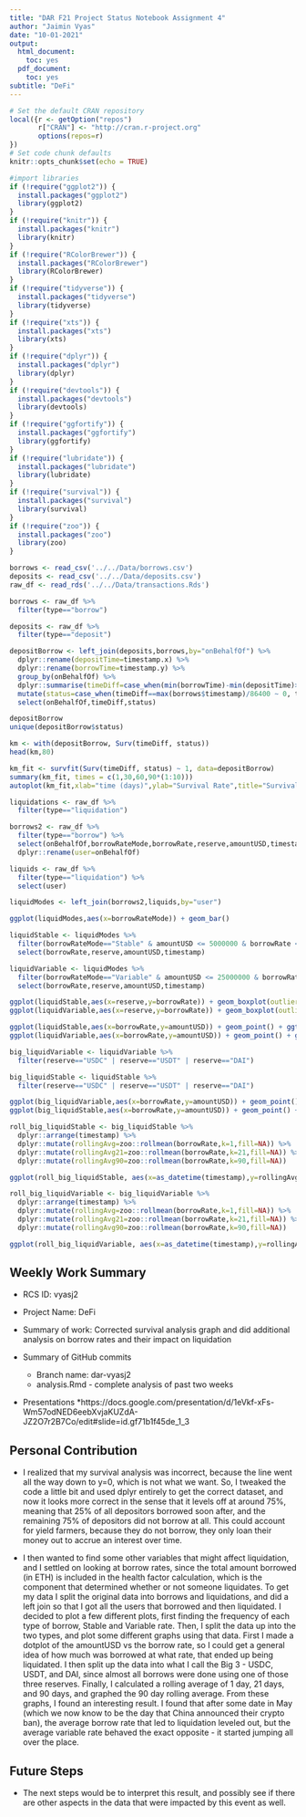 ```yaml
---
title: "DAR F21 Project Status Notebook Assignment 4"
author: "Jaimin Vyas"
date: "10-01-2021"
output:
  html_document:
    toc: yes
  pdf_document:
    toc: yes
subtitle: "DeFi"
---
```


```r
# Set the default CRAN repository
local({r <- getOption("repos")
       r["CRAN"] <- "http://cran.r-project.org" 
       options(repos=r)
})
# Set code chunk defaults
knitr::opts_chunk$set(echo = TRUE)
```

```r
#import libraries
if (!require("ggplot2")) {
  install.packages("ggplot2")
  library(ggplot2)
}
if (!require("knitr")) {
  install.packages("knitr")
  library(knitr)
}
if (!require("RColorBrewer")) {
  install.packages("RColorBrewer")
  library(RColorBrewer)
}
if (!require("tidyverse")) {
  install.packages("tidyverse")
  library(tidyverse)
}
if (!require("xts")) {
  install.packages("xts")
  library(xts)
}
if (!require("dplyr")) {
  install.packages("dplyr")
  library(dplyr)
}
if (!require("devtools")) {
  install.packages("devtools")
  library(devtools)
}
if (!require("ggfortify")) {
  install.packages("ggfortify")
  library(ggfortify)
}
if (!require("lubridate")) {
  install.packages("lubridate")
  library(lubridate)
}
if (!require("survival")) {
  install.packages("survival")
  library(survival)
}
if (!require("zoo")) {
  install.packages("zoo")
  library(zoo)
}
```

```r
borrows <- read_csv('../../Data/borrows.csv')
deposits <- read_csv('../../Data/deposits.csv')
raw_df <- read_rds('../../Data/transactions.Rds')
```

```r
borrows <- raw_df %>%
  filter(type=="borrow")

deposits <- raw_df %>%
  filter(type=="deposit")

depositBorrow <- left_join(deposits,borrows,by="onBehalfOf") %>%
  dplyr::rename(depositTime=timestamp.x) %>%
  dplyr::rename(borrowTime=timestamp.y) %>%
  group_by(onBehalfOf) %>%
  dplyr::summarise(timeDiff=case_when(min(borrowTime)-min(depositTime)>0 ~ (min(borrowTime)-min(depositTime))/86400, TRUE ~ as.double(max(borrows$timestamp)/86400))) %>%
  mutate(status=case_when(timeDiff==max(borrows$timestamp)/86400 ~ 0, timeDiff>0 ~ 1, TRUE ~ 0)) %>%
  select(onBehalfOf,timeDiff,status)

depositBorrow
unique(depositBorrow$status)
```

```r
km <- with(depositBorrow, Surv(timeDiff, status))
head(km,80)
```

```r
km_fit <- survfit(Surv(timeDiff, status) ~ 1, data=depositBorrow)
summary(km_fit, times = c(1,30,60,90*(1:10)))
autoplot(km_fit,xlab="time (days)",ylab="Survival Rate",title="Survival Rate of Deposit before the first Borrow")
```

```r
liquidations <- raw_df %>%
  filter(type=="liquidation")
```

```r
borrows2 <- raw_df %>%
  filter(type=="borrow") %>%
  select(onBehalfOf,borrowRateMode,borrowRate,reserve,amountUSD,timestamp) %>%
  dplyr::rename(user=onBehalfOf)

liquids <- raw_df %>%
  filter(type=="liquidation") %>%
  select(user)

liquidModes <- left_join(borrows2,liquids,by="user")

ggplot(liquidModes,aes(x=borrowRateMode)) + geom_bar()
```

```r
liquidStable <- liquidModes %>%
  filter(borrowRateMode=="Stable" & amountUSD <= 5000000 & borrowRate <= 20) %>%
  select(borrowRate,reserve,amountUSD,timestamp)

liquidVariable <- liquidModes %>%
  filter(borrowRateMode=="Variable" & amountUSD <= 25000000 & borrowRate <= 5) %>%
  select(borrowRate,reserve,amountUSD,timestamp)

ggplot(liquidStable,aes(x=reserve,y=borrowRate)) + geom_boxplot(outlier.shape=NA) + ggtitle("Borrow Rate for Every Stable Borrow that Liquidated by Reserve")
ggplot(liquidVariable,aes(x=reserve,y=borrowRate)) + geom_boxplot(outlier.shape=NA) + ggtitle("Borrow Rate for Every Variable Borrow that Liquidated by Reserve")

ggplot(liquidStable,aes(x=borrowRate,y=amountUSD)) + geom_point() + ggtitle("Amount USD vs Borrow Rate for every Stable Borrow that Liquidated")
ggplot(liquidVariable,aes(x=borrowRate,y=amountUSD)) + geom_point() + ggtitle("Amount USD vs Borrow Rate for every Variable Borrow that Liquidated")
```

```r
big_liquidVariable <- liquidVariable %>%
  filter(reserve=="USDC" | reserve=="USDT" | reserve=="DAI")

big_liquidStable <- liquidStable %>%
  filter(reserve=="USDC" | reserve=="USDT" | reserve=="DAI")

ggplot(big_liquidVariable,aes(x=borrowRate,y=amountUSD)) + geom_point() + ggtitle("Amount USD vs Borrow Rate for every Variable Borrow that Liquidated (Big 3)")
ggplot(big_liquidStable,aes(x=borrowRate,y=amountUSD)) + geom_point() + ggtitle("Amount USD vs Borrow Rate for every Stable Borrow that Liquidated (Big 3)")
```

```r
roll_big_liquidStable <- big_liquidStable %>%
  dplyr::arrange(timestamp) %>%
  dplyr::mutate(rollingAvg=zoo::rollmean(borrowRate,k=1,fill=NA)) %>%
  dplyr::mutate(rollingAvg21=zoo::rollmean(borrowRate,k=21,fill=NA)) %>%
  dplyr::mutate(rollingAvg90=zoo::rollmean(borrowRate,k=90,fill=NA))

ggplot(roll_big_liquidStable, aes(x=as_datetime(timestamp),y=rollingAvg90)) + geom_line() + xlab("Date") + ylab("Average Borrow Rate") + ggtitle("90-Day Rolling Average for Stable Borrow Rates that Liquidated over Time") + geom_vline(xintercept=as_datetime(1621344738), linetype="dotted")

roll_big_liquidVariable <- big_liquidVariable %>%
  dplyr::arrange(timestamp) %>%
  dplyr::mutate(rollingAvg=zoo::rollmean(borrowRate,k=1,fill=NA)) %>%
  dplyr::mutate(rollingAvg21=zoo::rollmean(borrowRate,k=21,fill=NA)) %>%
  dplyr::mutate(rollingAvg90=zoo::rollmean(borrowRate,k=90,fill=NA))

ggplot(roll_big_liquidVariable, aes(x=as_datetime(timestamp),y=rollingAvg90)) + geom_line() + xlab("Date") + ylab("Average Borrow Rate") + ggtitle("90-Day Rolling Average for Variable Borrow Rates that Liquidated over Time") + geom_vline(xintercept=as_datetime(1621344738), linetype="dotted")
```

## Weekly Work Summary

* RCS ID: vyasj2
* Project Name: DeFi
* Summary of work: Corrected survival analysis graph and did additional analysis on borrow rates and their impact on liquidation

* Summary of GitHub commits
  * Branch name: dar-vyasj2
  * analysis.Rmd - complete analysis of past two weeks

* Presentations
  *https://docs.google.com/presentation/d/1eVkf-xFs-Wm57odNED6eebXvjaKUZdA-JZ2O7r2B7Co/edit#slide=id.gf71b1f45de_1_3

## Personal Contribution

* I realized that my survival analysis was incorrect, because the line went all the way down to y=0, which is not what we want. So, I tweaked the code a little bit and used dplyr entirely to get the correct dataset, and now it looks more correct in the sense that it levels off at around 75%, meaning that 25% of all depositors borrowed soon after, and the remaining 75% of depositors did not borrow at all. This could account for yield farmers, because they do not borrow, they only loan their money out to accrue an interest over time.

* I then wanted to find some other variables that might affect liquidation, and I settled on looking at borrow rates, since the total amount borrowed (in ETH) is included in the health factor calculation, which is the component that determined whether or not someone liquidates. To get my data I split the original data into borrows and liquidations, and did a left join so that I got all the users that borrowed and then liquidated. I decided to plot a few different plots, first finding the frequency of each type of borrow, Stable and Variable rate. Then, I split the data up into the two types, and plot some different graphs using that data. First I made a dotplot of the amountUSD vs the borrow rate, so I could get a general idea of how much was borrowed at what rate, that ended up being liquidated. I then split up the data into what I call the Big 3 - USDC, USDT, and DAI, since almost all borrows were done using one of those three reserves. Finally, I calculated a rolling average of 1 day, 21 days, and 90 days, and graphed the 90 day rolling average. From these graphs, I found an interesting result. I found that after some date in May (which we now know to be the day that China announced their crypto ban), the average borrow rate that led to liquidation leveled out, but the average variable rate behaved the exact opposite - it started jumping all over the place.

## Future Steps

* The next steps would be to interpret this result, and possibly see if there are other aspects in the data that were impacted by this event as well.
